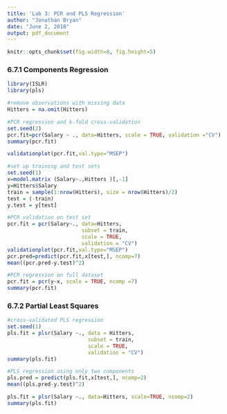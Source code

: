 ```yaml
---
title: 'Lab 3: PCR and PLS Regression'
author: "Jonathan Bryan"
date: "June 2, 2018"
output: pdf_document
---
```

```r
knitr::opts_chunk$set(fig.width=8, fig.height=5) 
```

### 6.7.1 Components Regression
```r
library(ISLR)
library(pls)

#remove observations with missing data
Hitters = na.omit(Hitters)

#PCR regression and k-fold cross-validation
set.seed(2)
pcr.fit=pcr(Salary ~ ., data=Hitters, scale = TRUE, validation ="CV")
summary(pcr.fit)
```

```r
validationplot(pcr.fit,val.type="MSEP")
```



```r
#set up training and test sets
set.seed(1)
x=model.matrix (Salary~.,Hitters )[,-1]
y=Hitters$Salary
train = sample(1:nrow(Hitters), size = nrow(Hitters)/2)
test = (-train)
y.test = y[test]

#PCR validation on test set
pcr.fit = pcr(Salary~., data=Hitters, 
                        subset = train, 
                        scale = TRUE, 
                        validation = "CV")
validationplot(pcr.fit,val.type="MSEP")
pcr.pred=predict(pcr.fit,x[test,], ncomp=7)
mean((pcr.pred-y.test)^2)
```

```r
#PCR regression on full dataset
pcr.fit = pcr(y~x, scale = TRUE, ncomp =7)
summary(pcr.fit)
```

### 6.7.2 Partial Least Squares
```r
#cross-validated PLS regression
set.seed(1)
pls.fit = plsr(Salary ~., data = Hitters, 
                          subset = train, 
                          scale = TRUE,
                          validation = "CV")
summary(pls.fit)
```

```r
#PLS regression using only two components
pls.pred = predict(pls.fit,x[test,], ncomp=2)
mean((pls.pred-y.test)^2)
```

```r
pls.fit = plsr(Salary ~., data=Hitters, scale=TRUE, ncomp=2)
summary(pls.fit)
```